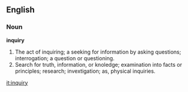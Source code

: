 ==English==

===Noun===

'''inquiry'''

#The act of inquiring; a seeking for information by asking questions; interrogation; a question or questioning.
#Search for truth, information, or knoledge; examination into facts or principles; research; invextigation; as, physical inquiries.

[[it:inquiry]]